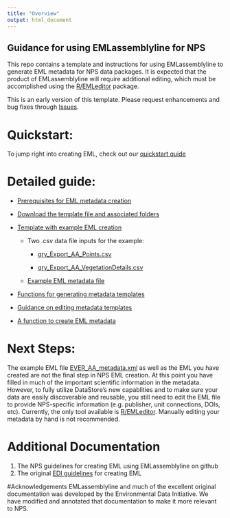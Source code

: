 ```yaml
---
title: "Overview"
output: html_document
---
```

## Guidance for using EMLassemblyline for NPS

This repo contains a template and instructions for using EMLassemblyline to generate EML metadata for NPS data packages. It is expected that the product of EMLassemblyline will require additional editing, which must be accomplished using the [R/EMLeditor](https://github.com/nationalparkservice/EMLeditor) package.

This is an early version of this template. Please request enhancements and bug fixes through [Issues](https://github.com/nationalparkservice/NPS_EML_Template/issues).

# Quickstart:
  To jump right into creating EML, check out our [quickstart quide](README.html)

# Detailed guide:

  * [Prerequisites for EML metadata creation](prereqs.html)
  
  * [Download the template file and associated folders](https://github.com/nationalparkservice/EML_Template/zipball/master)
  
  * [Template with example EML creation](../EML_creation_template.R)
  
    * Two .csv data file inputs for the example:
    
      * [qry_Export_AA_Points.csv](../Example_files/qry_Export_AA_Points.csv)
    
      * [qry_Export_AA_VegetationDetails.csv](../Example_files/qry_Export_AA_VegetationDetails.csv)
    
    * [Example EML metadata file](../Example_files/EVER_AA_metadata.xml)

  * [Functions for generating metadata templates](create_tmplts.html)
  
  * [Guidance on editing metadata templates](edit_tmplts.html)
  
  * [A function to create EML metadata](create_eml.html)

# Next Steps:

The example EML file [EVER_AA_metadata.xml](Example_files/EVER_AA_metadata.xml) as well as the EML you have created are not the final step in NPS EML creation. At this point you have filled in much of the important scientific information in the metadata. However, to fully utilize DataStore's new capablities and to make sure your data are easily discoverable and reusable, you still need to edit the EML file to provide NPS-specific information (e.g. publisher, unit connections, DOIs, etc). Currently, the only tool available is [R/EMLeditor](https://github.com/nationalparkservice/EMLeditor). Manually editing your metadata by hand is not recommended.

# Additional Documentation
1) The NPS guidelines for creating EML using EMLassemblyline on github
2) The original [EDI guidelines](https://ediorg.github.io/EMLassemblyline/articles/edit_tmplts.html) for creating EML

#Acknowledgements
EMLassemblyline and much of the excellent original documentation was developed by the Environmental Data Initiative. We have modified and annotated that documentation to make it more relevant to NPS.
